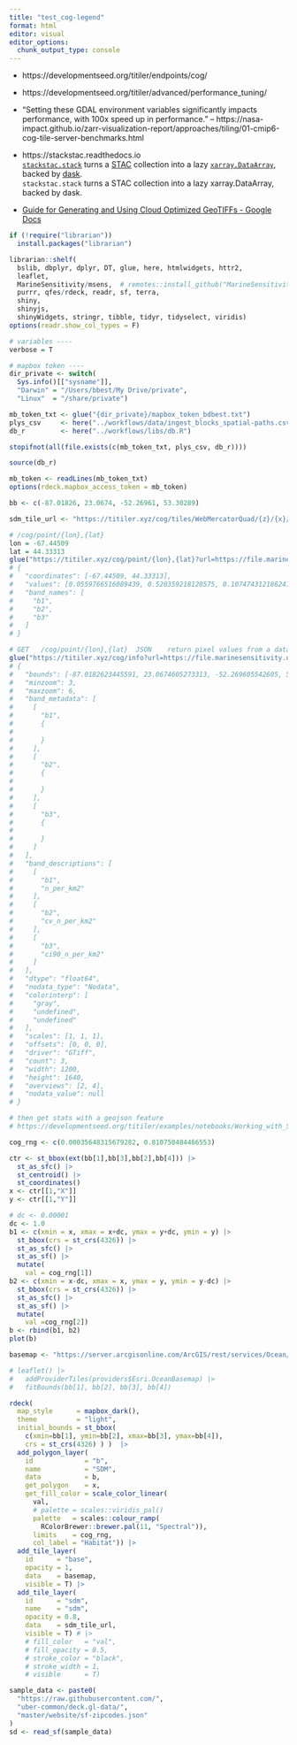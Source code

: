 ```yaml
---
title: "test_cog-legend"
format: html
editor: visual
editor_options: 
  chunk_output_type: console
---
```


- https://developmentseed.org/titiler/endpoints/cog/

- https://developmentseed.org/titiler/advanced/performance_tuning/
 - "Setting these GDAL environment variables significantly impacts performance, with 100x speed up in performance."
   -- https://nasa-impact.github.io/zarr-visualization-report/approaches/tiling/01-cmip6-cog-tile-server-benchmarks.html
   
- https://stackstac.readthedocs.io \
  [`stackstac.stack`](https://stackstac.readthedocs.io/en/latest/api/main/stackstac.stack.html#stackstac.stack "stackstac.stack") turns a [STAC](http://stacspec.org/) collection into a lazy [`xarray.DataArray`](https://docs.xarray.dev/en/stable/generated/xarray.DataArray.html#xarray.DataArray "(in xarray v2023.11.1.dev0)"), backed by [dask](https://docs.dask.org/en/latest/array.html "(in Dask)").\
  `stackstac.stack` turns a STAC collection into a lazy xarray.DataArray, backed by dask.
  
- [Guide for Generating and Using Cloud Optimized GeoTIFFs - Google Docs](https://docs.google.com/document/d/1rBRr4xcz2NH3JXS0Y8wNEqvd2-pzVw23_p2NV3jKnlM/edit)

```r
if (!require("librarian"))
  install.packages("librarian")

librarian::shelf(
  bslib, dbplyr, dplyr, DT, glue, here, htmlwidgets, httr2,
  leaflet,
  MarineSensitivity/msens,  # remotes::install_github("MarineSensitivity/msens")
  purrr, qfes/rdeck, readr, sf, terra,
  shiny,
  shinyjs,
  shinyWidgets, stringr, tibble, tidyr, tidyselect, viridis)
options(readr.show_col_types = F)

# variables ----
verbose = T

# mapbox token ----
dir_private <- switch(
  Sys.info()[["sysname"]],
  "Darwin" = "/Users/bbest/My Drive/private",
  "Linux"  = "/share/private")

mb_token_txt <- glue("{dir_private}/mapbox_token_bdbest.txt")
plys_csv     <- here("../workflows/data/ingest_blocks_spatial-paths.csv")
db_r         <- here("../workflows/libs/db.R")

stopifnot(all(file.exists(c(mb_token_txt, plys_csv, db_r))))

source(db_r)

mb_token <- readLines(mb_token_txt)
options(rdeck.mapbox_access_token = mb_token)

bb <- c(-87.01826, 23.0674, -52.26961, 53.30289)

sdm_tile_url <- "https://titiler.xyz/cog/tiles/WebMercatorQuad/{z}/{x}/{y}@2x.png?url=https://file.marinesensitivity.org/cog/sdm/raw/nc_atl_birds_dens/ARTE_summer.tif&bidx=1&expression=b1&unscale=false&resampling=bilinear&reproject=bilinear&return_mask=true&rescale=0.00035648315679282,0.810750484466553&colormap_name=spectral_r"

# /cog/point/{lon},{lat}
lon = -67.44509
lat = 44.33313
glue("https://titiler.xyz/cog/point/{lon},{lat}?url=https://file.marinesensitivity.org/cog/sdm/raw/nc_atl_birds_dens/ARTE_summer.tif")
# {
#   "coordinates": [-67.44509, 44.33313],
#   "values": [0.0559766516089439, 0.520359218120575, 0.107474312186241],
#   "band_names": [
#     "b1",
#     "b2",
#     "b3"
#   ]
# }

# GET	/cog/point/{lon},{lat}	JSON	return pixel values from a dataset
glue("https://titiler.xyz/cog/info?url=https://file.marinesensitivity.org/cog/sdm/raw/nc_atl_birds_dens/ARTE_summer.tif")
# {
#   "bounds": [-87.0182623445591, 23.0674605273313, -52.269605542605, 53.3028939614481],
#   "minzoom": 3,
#   "maxzoom": 6,
#   "band_metadata": [
#     [
#       "b1",
#       {
# 
#       }
#     ],
#     [
#       "b2",
#       {
# 
#       }
#     ],
#     [
#       "b3",
#       {
# 
#       }
#     ]
#   ],
#   "band_descriptions": [
#     [
#       "b1",
#       "n_per_km2"
#     ],
#     [
#       "b2",
#       "cv_n_per_km2"
#     ],
#     [
#       "b3",
#       "ci90_n_per_km2"
#     ]
#   ],
#   "dtype": "float64",
#   "nodata_type": "Nodata",
#   "colorinterp": [
#     "gray",
#     "undefined",
#     "undefined"
#   ],
#   "scales": [1, 1, 1],
#   "offsets": [0, 0, 0],
#   "driver": "GTiff",
#   "count": 3,
#   "width": 1200,
#   "height": 1640,
#   "overviews": [2, 4],
#   "nodata_value": null
# }

# then get stats with a geojson feature
# https://developmentseed.org/titiler/examples/notebooks/Working_with_Statistics/#:~:text=you%20can%20specify%20an%20area%20via%20a%20feature 

cog_rng <- c(0.00035648315679282, 0.810750484466553)
```

```r
ctr <- st_bbox(ext(bb[1],bb[3],bb[2],bb[4])) |> 
  st_as_sfc() |> 
  st_centroid() |> 
  st_coordinates()
x <- ctr[[1,"X"]]
y <- ctr[[1,"Y"]]

# dc <- 0.00001
dc <- 1.0
b1 <- c(xmin = x, xmax = x+dc, ymax = y+dc, ymin = y) |>
  st_bbox(crs = st_crs(4326)) |> 
  st_as_sfc() |> 
  st_as_sf() |> 
  mutate(
    val = cog_rng[1])
b2 <- c(xmin = x-dc, xmax = x, ymax = y, ymin = y-dc) |>
  st_bbox(crs = st_crs(4326)) |> 
  st_as_sfc() |> 
  st_as_sf() |> 
  mutate(
    val =cog_rng[2])
b <- rbind(b1, b2)
plot(b)

basemap <- "https://server.arcgisonline.com/ArcGIS/rest/services/Ocean/World_Ocean_Base/MapServer/tile/{z}/{y}/{x}"

# leaflet() |> 
#   addProviderTiles(providers$Esri.OceanBasemap) |> 
#   fitBounds(bb[1], bb[2], bb[3], bb[4])

rdeck(
  map_style      = mapbox_dark(),
  theme          = "light",
  initial_bounds = st_bbox(
    c(xmin=bb[1], ymin=bb[2], xmax=bb[3], ymax=bb[4]),
    crs = st_crs(4326) ) )  |>
  add_polygon_layer(
    id             = "b",
    name           = "SDM",
    data           = b,
    get_polygon    = x,
    get_fill_color = scale_color_linear(
      val,
      # palette = scales::viridis_pal()
      palette   = scales::colour_ramp(
        RColorBrewer::brewer.pal(11, "Spectral")),
      limits    = cog_rng,
      col_label = "Habitat")) |>
  add_tile_layer(
    id      = "base",
    opacity = 1,
    data    = basemap,
    visible = T) |>
  add_tile_layer(
    id      = "sdm",
    name    = "sdm",
    opacity = 0.8,
    data    = sdm_tile_url,
    visible = T) # |>
    # fill_color   = "val",
    # fill_opacity = 0.5,
    # stroke_color = "black",
    # stroke_width = 1,
    # visible      = T)

sample_data <- paste0(
  "https://raw.githubusercontent.com/",
  "uber-common/deck.gl-data/",
  "master/website/sf-zipcodes.json"
)
sd <- read_sf(sample_data)


```
